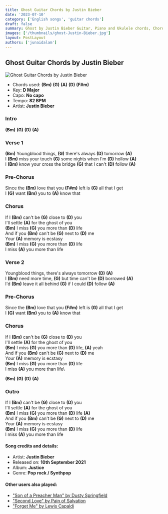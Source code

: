 ```yaml
---
title: Ghost Guitar Chords by Justin Bieber
date: '2023-07-10'
category: ['English songs', 'guitar chords']
draft: false
summary: Ghost by Justin Bieber Guitar, Piano and Ukulele chords, Chords used - (Bm) (G) (A) (D) (F#m) , Capo - No capo , Key - D Major / B minor.
images: ['/thumbnails/ghost-Justin-Bieber.jpg']
layout: PostLayout
authors: ['junaidalam']
---
```


## Ghost Guitar Chords by Justin Bieber

![Ghost Guitar Chords by Justin Bieber](/thumbnails/ghost-Justin-Bieber.jpg)

- Chords used: **(Bm)** **(G)** **(A)** **(D)** **(F#m)**
- Key: **D Major**
- Capo: **No capo**
- Tempo: **82 BPM**
- Artist: **Justin Bieber**

### Intro

**(Bm)** **(G)** **(D)** **(A)**

### Verse 1

**(Bm)** Youngblood things, **(G)** there's always **(D)** tomorrow **(A)**\
I **(Bm)** miss your touch **(G)** some nights when I'm **(D)** hollow **(A)**\
I **(Bm)** know your cross the bridge **(G)** that I can't **(D)** follow **(A)**

### Pre-Chorus

Since the **(Bm)** love that you **(F#m)** left is **(G)** all that I get\
I **(G)** want **(Bm)** you to **(A)** know that

### Chorus

If I **(Bm)** can't be **(G)** close to **(D)** you\
I'll settle **(A)** for the ghost of you\
**(Bm)** I miss **(G)** you more than **(D)** life\
And if you **(Bm)** can't be **(G)** next to **(D)** me\
Your **(A)** memory is ecstasy\
**(Bm)** I miss **(G)** you more than **(D)** life\
I miss **(A)** you more than life

### Verse 2

Youngblood things, there's always tomorrow **(D)** **(A)**\
I **(Bm)** need more time, **(G)** but time can't be **(D)** borrowed **(A)**\
I'd **(Bm)** leave it all behind **(G)** if I could **(D)** follow **(A)**

### Pre-Chorus

Since the **(Bm)** love that you **(F#m)** left is **(G)** all that I get\
I **(G)** want **(Bm)** you to **(A)** know that

### Chorus

If I **(Bm)** can't be **(G)** close to **(D)** you\
I'll settle **(A)** for the ghost of you\
**(Bm)** I miss **(G)** you more than **(D)** life, **(A)** yeah\
And if you **(Bm)** can't be **(G)** next to **(D)** me\
Your **(A)** memory is ecstasy\
**(Bm)** I miss **(G)** you more than **(D)** life\
I miss **(A)** you more than life\

**(Bm)** **(G)** **(D)** **(A)**

### Outro

If I **(Bm)** can't be **(G)** close to **(D)** you\
I'll settle **(A)** for the ghost of you\
**(Bm)** I miss **(G)** you more than **(D)** life **(A)**\
And if you **(Bm)** can't be **(G)** next to **(D)** me\
Your **(A)** memory is ecstasy\
**(Bm)** I miss **(G)** you more than **(D)** life\
I miss **(A)** you more than life

#### Song credits and details:

- Artist: **Justin Bieber**
- Released on: **10th September 2021**
- Album: **Justice**
- Genre: **Pop rock / Synthpop**

#### Other users also played:

- ["Son of a Preacher Man" by Dusty Springfield](https://www.chordsco.com/chords/son-of-a-preacher-man-by-dusty-springfield-guitar-chords)
- ["Second Love" by Pain of Salvation](https://www.chordsco.com/chords/second-love-guitar-chords-by-pain-of-salvation)
- ["Forget Me" by Lewis Capaldi](https://www.chordsco.com/chords/forget-me-guitar-chords-by-lewis-capaldi)
